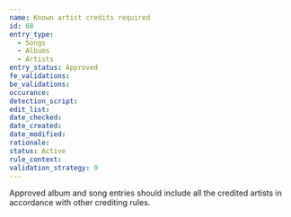 ```yaml
---
name: Known artist credits required
id: 68
entry_type:
  - Songs
  - Albums
  - Artists
entry_status: Approved
fe_validations:
be_validations:
occurance:
detection_script:
edit_list:
date_checked:
date_created:
date_modified:
rationale:
status: Active
rule_context:
validation_strategy: 0
---
```

Approved album and song entries should include all the credited artists in accordance with other crediting rules.